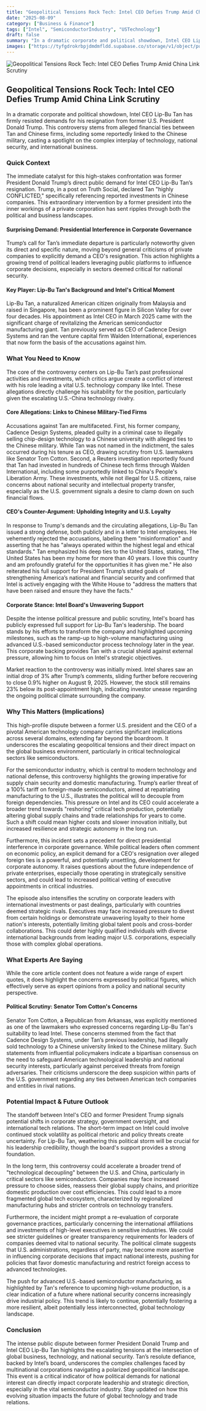 ```yaml
---
title: "Geopolitical Tensions Rock Tech: Intel CEO Defies Trump Amid China Link Scrutiny"
date: "2025-08-09"
category: ["Business & Finance"]
tags: ["Intel", "SemiconductorIndustry", "USTechnology"]
draft: false
summary: "In a dramatic corporate and political showdown, Intel CEO Lip-Bu Tan has firmly resisted demands for his resignation from former U.S. President Donald Trump. This controversy stems from alleged financial ties between Tan and Chinese firms, including some reportedly linked to the Chinese military, casting a spotlight on the complex interplay of technology, national security, and international business."
images: ["https://tyfgdrokrbpjdmdmfldd.supabase.co/storage/v1/object/public/image/2025-08-09-12-03-18-690-04-00.jpg"]
---
```



![Geopolitical Tensions Rock Tech: Intel CEO Defies Trump Amid China Link Scrutiny](https://tyfgdrokrbpjdmdmfldd.supabase.co/storage/v1/object/public/image/2025-08-09-12-03-18-690-04-00.jpg)

## Geopolitical Tensions Rock Tech: Intel CEO Defies Trump Amid China Link Scrutiny

In a dramatic corporate and political showdown, Intel CEO Lip-Bu Tan has firmly resisted demands for his resignation from former U.S. President Donald Trump. This controversy stems from alleged financial ties between Tan and Chinese firms, including some reportedly linked to the Chinese military, casting a spotlight on the complex interplay of technology, national security, and international business.

### Quick Context

The immediate catalyst for this high-stakes confrontation was former President Donald Trump’s direct public demand for Intel CEO Lip-Bu Tan’s resignation. Trump, in a post on Truth Social, declared Tan "highly CONFLICTED," specifically referencing reported investments in Chinese companies. This extraordinary intervention by a former president into the inner workings of a private corporation has sent ripples through both the political and business landscapes.

#### Surprising Demand: Presidential Interference in Corporate Governance

Trump’s call for Tan’s immediate departure is particularly noteworthy given its direct and specific nature, moving beyond general criticisms of private companies to explicitly demand a CEO's resignation. This action highlights a growing trend of political leaders leveraging public platforms to influence corporate decisions, especially in sectors deemed critical for national security.

#### Key Player: Lip-Bu Tan's Background and Intel's Critical Moment

Lip-Bu Tan, a naturalized American citizen originally from Malaysia and raised in Singapore, has been a prominent figure in Silicon Valley for over four decades. His appointment as Intel CEO in March 2025 came with the significant charge of revitalizing the American semiconductor manufacturing giant. Tan previously served as CEO of Cadence Design Systems and ran the venture capital firm Walden International, experiences that now form the basis of the accusations against him.

### What You Need to Know

The core of the controversy centers on Lip-Bu Tan’s past professional activities and investments, which critics argue create a conflict of interest with his role leading a vital U.S. technology company like Intel. These allegations directly challenge his suitability for the position, particularly given the escalating U.S.-China technology rivalry.

#### Core Allegations: Links to Chinese Military-Tied Firms

Accusations against Tan are multifaceted. First, his former company, Cadence Design Systems, pleaded guilty in a criminal case to illegally selling chip-design technology to a Chinese university with alleged ties to the Chinese military. While Tan was not named in the indictment, the sales occurred during his tenure as CEO, drawing scrutiny from U.S. lawmakers like Senator Tom Cotton. Second, a Reuters investigation reportedly found that Tan had invested in hundreds of Chinese tech firms through Walden International, including some purportedly linked to China's People's Liberation Army. These investments, while not illegal for U.S. citizens, raise concerns about national security and intellectual property transfer, especially as the U.S. government signals a desire to clamp down on such financial flows.

#### CEO's Counter-Argument: Upholding Integrity and U.S. Loyalty

In response to Trump's demands and the circulating allegations, Lip-Bu Tan issued a strong defense, both publicly and in a letter to Intel employees. He vehemently rejected the accusations, labeling them "misinformation" and asserting that he has "always operated within the highest legal and ethical standards." Tan emphasized his deep ties to the United States, stating, "The United States has been my home for more than 40 years. I love this country and am profoundly grateful for the opportunities it has given me." He also reiterated his full support for President Trump’s stated goals of strengthening America’s national and financial security and confirmed that Intel is actively engaging with the White House to "address the matters that have been raised and ensure they have the facts."

#### Corporate Stance: Intel Board's Unwavering Support

Despite the intense political pressure and public scrutiny, Intel's board has publicly expressed full support for Lip-Bu Tan's leadership. The board stands by his efforts to transform the company and highlighted upcoming milestones, such as the ramp-up to high-volume manufacturing using advanced U.S.-based semiconductor process technology later in the year. This corporate backing provides Tan with a crucial shield against external pressure, allowing him to focus on Intel's strategic objectives.

Market reaction to the controversy was initially mixed. Intel shares saw an initial drop of 3% after Trump’s comments, sliding further before recovering to close 0.9% higher on August 9, 2025. However, the stock still remains 23% below its post-appointment high, indicating investor unease regarding the ongoing political climate surrounding the company.

### Why This Matters (Implications)

This high-profile dispute between a former U.S. president and the CEO of a pivotal American technology company carries significant implications across several domains, extending far beyond the boardroom. It underscores the escalating geopolitical tensions and their direct impact on the global business environment, particularly in critical technological sectors like semiconductors.

For the semiconductor industry, which is central to modern technology and national defense, this controversy highlights the growing imperative for supply chain security and domestic manufacturing. Trump’s earlier threat of a 100% tariff on foreign-made semiconductors, aimed at repatriating manufacturing to the U.S., illustrates the political will to decouple from foreign dependencies. This pressure on Intel and its CEO could accelerate a broader trend towards "reshoring" critical tech production, potentially altering global supply chains and trade relationships for years to come. Such a shift could mean higher costs and slower innovation initially, but increased resilience and strategic autonomy in the long run.

Furthermore, this incident sets a precedent for direct presidential interference in corporate governance. While political leaders often comment on economic policy, an explicit demand for a CEO's resignation over alleged foreign ties is a powerful, and potentially unsettling, development for corporate autonomy. It raises questions about the future independence of private enterprises, especially those operating in strategically sensitive sectors, and could lead to increased political vetting of executive appointments in critical industries.

The episode also intensifies the scrutiny on corporate leaders with international investments or past dealings, particularly with countries deemed strategic rivals. Executives may face increased pressure to divest from certain holdings or demonstrate unwavering loyalty to their home nation's interests, potentially limiting global talent pools and cross-border collaborations. This could deter highly qualified individuals with diverse international backgrounds from leading major U.S. corporations, especially those with complex global operations.

### What Experts Are Saying

While the core article content does not feature a wide range of expert quotes, it does highlight the concerns expressed by political figures, which effectively serve as expert opinions from a policy and national security perspective.

#### Political Scrutiny: Senator Tom Cotton's Concerns

Senator Tom Cotton, a Republican from Arkansas, was explicitly mentioned as one of the lawmakers who expressed concerns regarding Lip-Bu Tan's suitability to lead Intel. These concerns stemmed from the fact that Cadence Design Systems, under Tan’s previous leadership, had illegally sold technology to a Chinese university linked to the Chinese military. Such statements from influential policymakers indicate a bipartisan consensus on the need to safeguard American technological leadership and national security interests, particularly against perceived threats from foreign adversaries. Their criticisms underscore the deep suspicion within parts of the U.S. government regarding any ties between American tech companies and entities in rival nations.

### Potential Impact & Future Outlook

The standoff between Intel's CEO and former President Trump signals potential shifts in corporate strategy, government oversight, and international tech relations. The short-term impact on Intel could involve continued stock volatility as political rhetoric and policy threats create uncertainty. For Lip-Bu Tan, weathering this political storm will be crucial for his leadership credibility, though the board's support provides a strong foundation.

In the long term, this controversy could accelerate a broader trend of "technological decoupling" between the U.S. and China, particularly in critical sectors like semiconductors. Companies may face increased pressure to choose sides, reassess their global supply chains, and prioritize domestic production over cost efficiencies. This could lead to a more fragmented global tech ecosystem, characterized by regionalized manufacturing hubs and stricter controls on technology transfers.

Furthermore, the incident might prompt a re-evaluation of corporate governance practices, particularly concerning the international affiliations and investments of high-level executives in sensitive industries. We could see stricter guidelines or greater transparency requirements for leaders of companies deemed vital to national security. The political climate suggests that U.S. administrations, regardless of party, may become more assertive in influencing corporate decisions that impact national interests, pushing for policies that favor domestic manufacturing and restrict foreign access to advanced technologies.

The push for advanced U.S.-based semiconductor manufacturing, as highlighted by Tan's reference to upcoming high-volume production, is a clear indication of a future where national security concerns increasingly drive industrial policy. This trend is likely to continue, potentially fostering a more resilient, albeit potentially less interconnected, global technology landscape.

### Conclusion

The intense public dispute between former President Donald Trump and Intel CEO Lip-Bu Tan highlights the escalating tensions at the intersection of global business, technology, and national security. Tan’s resolute defiance, backed by Intel’s board, underscores the complex challenges faced by multinational corporations navigating a polarized geopolitical landscape. This event is a critical indicator of how political demands for national interest can directly impact corporate leadership and strategic direction, especially in the vital semiconductor industry. Stay updated on how this evolving situation impacts the future of global technology and trade relations.


